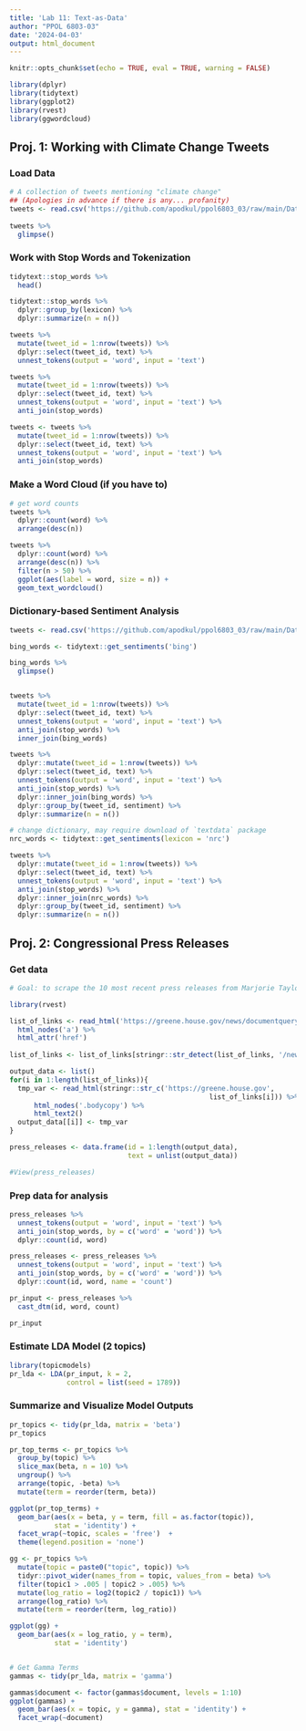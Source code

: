 ```yaml
---
title: 'Lab 11: Text-as-Data'
author: "PPOL 6803-03"
date: '2024-04-03'
output: html_document
---
```


```r
knitr::opts_chunk$set(echo = TRUE, eval = TRUE, warning = FALSE)

library(dplyr)
library(tidytext)
library(ggplot2)
library(rvest)
library(ggwordcloud)
```

## Proj. 1: Working with Climate Change Tweets
### Load Data
```r
# A collection of tweets mentioning "climate change"
## (Apologies in advance if there is any... profanity)
tweets <- read.csv('https://github.com/apodkul/ppol6803_03/raw/main/Data/Climate_tweets.csv')
  
tweets %>% 
  glimpse()
```


### Work with Stop Words and Tokenization
```r
tidytext::stop_words %>% 
  head()

tidytext::stop_words %>% 
  dplyr::group_by(lexicon) %>%
  dplyr::summarize(n = n())

tweets %>% 
  mutate(tweet_id = 1:nrow(tweets)) %>%
  dplyr::select(tweet_id, text) %>%
  unnest_tokens(output = 'word', input = 'text')

tweets %>% 
  mutate(tweet_id = 1:nrow(tweets)) %>%
  dplyr::select(tweet_id, text) %>%
  unnest_tokens(output = 'word', input = 'text') %>%
  anti_join(stop_words)

tweets <- tweets %>% 
  mutate(tweet_id = 1:nrow(tweets)) %>%
  dplyr::select(tweet_id, text) %>%
  unnest_tokens(output = 'word', input = 'text') %>%
  anti_join(stop_words) 

```

### Make a Word Cloud (if you have to)
```r
# get word counts 
tweets %>% 
  dplyr::count(word) %>%
  arrange(desc(n))

tweets %>% 
  dplyr::count(word) %>%
  arrange(desc(n)) %>%
  filter(n > 50) %>%
  ggplot(aes(label = word, size = n)) + 
  geom_text_wordcloud()

```


### Dictionary-based Sentiment Analysis
```r
tweets <- read.csv('https://github.com/apodkul/ppol6803_03/raw/main/Data/Climate_tweets.csv')

bing_words <- tidytext::get_sentiments('bing')

bing_words %>% 
  glimpse()


tweets %>% 
  mutate(tweet_id = 1:nrow(tweets)) %>%
  dplyr::select(tweet_id, text) %>%
  unnest_tokens(output = 'word', input = 'text') %>%
  anti_join(stop_words) %>%
  inner_join(bing_words)

tweets %>% 
  dplyr::mutate(tweet_id = 1:nrow(tweets)) %>%
  dplyr::select(tweet_id, text) %>%
  unnest_tokens(output = 'word', input = 'text') %>%
  anti_join(stop_words) %>%
  dplyr::inner_join(bing_words) %>% 
  dplyr::group_by(tweet_id, sentiment) %>%
  dplyr::summarize(n = n())

# change dictionary, may require download of `textdata` package
nrc_words <- tidytext::get_sentiments(lexicon = 'nrc')

tweets %>% 
  dplyr::mutate(tweet_id = 1:nrow(tweets)) %>%
  dplyr::select(tweet_id, text) %>%
  unnest_tokens(output = 'word', input = 'text') %>%
  anti_join(stop_words) %>%
  dplyr::inner_join(nrc_words) %>% 
  dplyr::group_by(tweet_id, sentiment) %>%
  dplyr::summarize(n = n())

```


## Proj. 2: Congressional Press Releases

### Get data
```r
# Goal: to scrape the 10 most recent press releases from Marjorie Taylor Greene's congressional website

library(rvest)

list_of_links <- read_html('https://greene.house.gov/news/documentquery.aspx') %>%
  html_nodes('a') %>%
  html_attr('href')
  
list_of_links <- list_of_links[stringr::str_detect(list_of_links, '/news/documentsingle')] %>% unique()

output_data <- list()
for(i in 1:length(list_of_links)){
  tmp_var <- read_html(stringr::str_c('https://greene.house.gov', 
                                                 list_of_links[i])) %>%
      html_nodes('.bodycopy') %>%
      html_text2()
  output_data[[i]] <- tmp_var
}

press_releases <- data.frame(id = 1:length(output_data), 
                             text = unlist(output_data))

#View(press_releases)

```


### Prep data for analysis 
```r
press_releases %>% 
  unnest_tokens(output = 'word', input = 'text') %>% 
  anti_join(stop_words, by = c('word' = 'word')) %>%
  dplyr::count(id, word) 

press_releases <- press_releases %>% 
  unnest_tokens(output = 'word', input = 'text') %>% 
  anti_join(stop_words, by = c('word' = 'word')) %>%
  dplyr::count(id, word, name = 'count') 

pr_input <- press_releases %>%
  cast_dtm(id, word, count)

pr_input
```


### Estimate LDA Model (2 topics)
```r
library(topicmodels)
pr_lda <- LDA(pr_input, k = 2, 
              control = list(seed = 1789))
```


### Summarize and Visualize Model Outputs 
```r
pr_topics <- tidy(pr_lda, matrix = 'beta')
pr_topics

pr_top_terms <- pr_topics %>% 
  group_by(topic) %>%
  slice_max(beta, n = 10) %>%
  ungroup() %>%
  arrange(topic, -beta) %>%
  mutate(term = reorder(term, beta))

ggplot(pr_top_terms) + 
  geom_bar(aes(x = beta, y = term, fill = as.factor(topic)), 
           stat = 'identity') + 
  facet_wrap(~topic, scales = 'free')  + 
  theme(legend.position = 'none')

gg <- pr_topics %>%
  mutate(topic = paste0("topic", topic)) %>%
  tidyr::pivot_wider(names_from = topic, values_from = beta) %>% 
  filter(topic1 > .005 | topic2 > .005) %>%
  mutate(log_ratio = log2(topic2 / topic1)) %>%
  arrange(log_ratio) %>%
  mutate(term = reorder(term, log_ratio))

ggplot(gg) + 
  geom_bar(aes(x = log_ratio, y = term), 
           stat = 'identity')


# Get Gamma Terms 
gammas <- tidy(pr_lda, matrix = 'gamma')

gammas$document <- factor(gammas$document, levels = 1:10)
ggplot(gammas) + 
  geom_bar(aes(x = topic, y = gamma), stat = 'identity') + 
  facet_wrap(~document)

```
